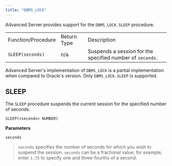 ```yaml
---
title: "DBMS_LOCK"
---
```




Advanced Server provides support for the `DBMS_LOCK.SLEEP` procedure.

|                    |             |                                                           |
|--------------------|-------------|-----------------------------------------------------------|
| Function/Procedure | Return Type | Description                                               |
| `SLEEP(seconds)`   | n/a         | Suspends a session for the specified number of `seconds`. |

Advanced Server's implementation of `DBMS_LOCK` is a partial implementation when compared to Oracle's version. Only `DBMS_LOCK.SLEEP` is supported.

## SLEEP

The `SLEEP` procedure suspends the current session for the specified number of seconds.

``` text
SLEEP(<seconds> NUMBER)
```

**Parameters**

`seconds`

> `seconds` specifies the number of seconds for which you wish to suspend the session. `seconds` can be a fractional value; for example, enter `1.75` to specify one and three-fourths of a second.
